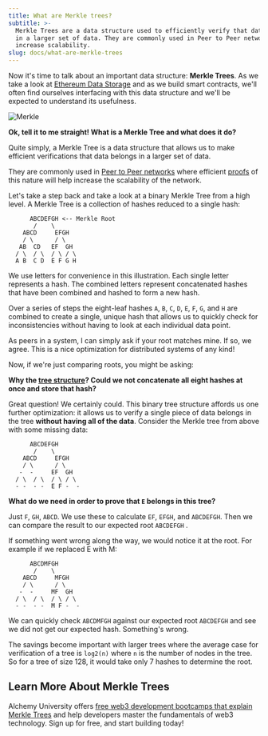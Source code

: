 ```yaml
---
title: What are Merkle trees?
subtitle: >-
  Merkle Trees are a data structure used to efficiently verify that data belongs
  in a larger set of data. They are commonly used in Peer to Peer networks to
  increase scalability.
slug: docs/what-are-merkle-trees
---
```



Now it's time to talk about an important data structure: **Merkle Trees**. As we take a look at [Ethereum Data Storage](/docs/what-is-ethereum) and as we build smart contracts, we'll often find ourselves interfacing with this data structure and we'll be expected to understand its usefulness.

![Merkle](https://miro.medium.com/max/600/0*u_iZPUmvLRtRvj-1)

**Ok, tell it to me straight! What is a Merkle Tree and what does it do?**

Quite simply, a Merkle Tree is a data structure that allows us to make efficient verifications that data belongs in a larger set of data.

They are commonly used in [Peer to Peer networks](/docs/what-are-blockchain-networks) where efficient [proofs](/docs/proof-of-work) of this nature will help increase the scalability of the network.

Let's take a step back and take a look at a binary Merkle Tree from a high level. A Merkle Tree is a collection of hashes reduced to a single hash:

```
      ABCDEFGH <-- Merkle Root
       /    \
    ABCD     EFGH
    / \      / \
   AB  CD   EF  GH
  / \  / \  / \ / \
  A B  C D  E F G H
```

We use letters for convenience in this illustration. Each single letter represents a hash. The combined letters represent concatenated hashes that have been combined and hashed to form a new hash.

Over a series of steps the eight-leaf hashes `A`, `B`, `C`, `D`, `E`, `F`, `G`, and `H` are combined to create a single, unique hash that allows us to quickly check for inconsistencies without having to look at each individual data point.

As peers in a system, I can simply ask if your root matches mine. If so, we agree. This is a nice optimization for distributed systems of any kind!

Now, if we're just comparing roots, you might be asking:

**Why the [tree structure](/docs/tree-data-structures)? Could we not concatenate all eight hashes at once and store that hash?**

Great question! We certainly could. This binary tree structure affords us one further optimization: it allows us to verify a single piece of data belongs in the tree **without having all of the data**. Consider the Merkle tree from above with some missing data:

```
      ABCDEFGH
       /    \
    ABCD     EFGH
    / \      / \
   -  -     EF  GH
  / \  / \  / \ / \
  - -  - -  E F -  -
```

**What do we need in order to prove that `E` belongs in this tree?**

Just `F`, `GH`, `ABCD`. We use these to calculate `EF`, `EFGH`, and `ABCDEFGH`. Then we can compare the result to our expected root `ABCDEFGH` .

If something went wrong along the way, we would notice it at the root. For example if we replaced E with M:

```
      ABCDMFGH
       /    \
    ABCD     MFGH
    / \      / \
   -  -     MF  GH
  / \  / \  / \ / \
  - -  - -  M F -  -
```

We can quickly check `ABCDMFGH` against our expected root `ABCDEFGH` and see we did not get our expected hash. Something's wrong.

The savings become important with larger trees where the average case for verification of a tree is `log2(n)` where `n` is the number of nodes in the tree. So for a tree of size 128, it would take only 7 hashes to determine the root.

## Learn More About Merkle Trees

Alchemy University offers [free web3 development bootcamps that explain Merkle Trees](https://university.alchemy.com/ethereum) and help developers master the fundamentals of web3 technology. Sign up for free, and start building today!
